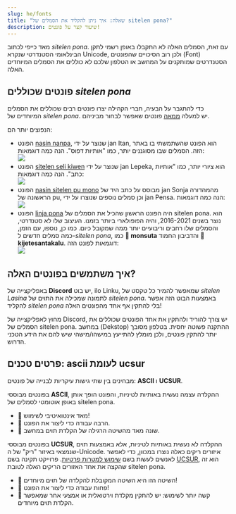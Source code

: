 ```yaml
---
slug: he/fonts
title: "שאלה: איך ניתן להקליד את הסמלים של sitelen pona?"
description: שיעור קצר על פונטים!
---
```



מאד כייפי לכתוב *sitelen pona*. עם זאת, הסמלים האלה לא התקבלו באופן רשמי לתקן הבינלאומי הסטנדרטי שנקרא Unicode, ולכן רוב הסיכויים שהפונטים (Font) הסטנדרטים שמותקנים על המחשב או הטלפון שלכם לא כוללים את הסמלים המיוחדים האלה.

## פונטים שכוללים _sitelen pona_

כדי להתגבר על הבעיה, חברי הקהילה יצרו פונטים רבים שכוללים את הסמלים המיוחדים של _sitelen pona_. יש למעלה [ממאה](https://linku.la/fonts/) פונטים שאפשר לבחור מביניהם. 

הנפוצים יותר הם:
* הפונט [nasin nanpa](https://raw.githubusercontent.com/lipu-linku/ijo/main/nasinsitelen/nasin-nanpa.otf), שנוצר על ידי jan Itan, הוא הפונט שהשתמשתי בו באתר הזה. הסמלים שבו מסוגננים יותר, כמו "אותיות דפוס". הנה כמה דוגמאות: <br /><img src="/example-nasin-nanpa.webp" />
* הפונט [sitelen seli kiwen](https://raw.githubusercontent.com/lipu-linku/ijo/main/nasinsitelen/sitelenselikiwenasuki.ttf) שנוצר על ידי jan Lepeka, הוא ציורי יותר, כמו "אותיות כתב". הנה כמה דוגמאות:<br /><img src="/example-sitelen-seli-kiwen.webp" />
* הפונט [nasin sitelen pu mono](https://raw.githubusercontent.com/lipu-linku/ijo/main/nasinsitelen/nasin-sitelen-pu-mono.otf) מבוסס על כתב היד של jan Sonja מהמהדורה הראשונה של pu, וכן סמלים נוספים שנוצרו על ידי jan Pensa. הנה כמה דוגמאות: <br /><img src="/example-pu-mono.webp" />
* הפונט [linja pona](https://raw.githubusercontent.com/lipu-linku/ijo/main/nasinsitelen/linja-pona.otf) היה הפונט הראשון שהכיל את הסמלים של sitelen pona. הוא נוצר בשנים 2016-2021, והיה הפופולארי ביותר בזמנו. העיצוב שלו לא סטנדרטי, והסמלים שלו רחבים וריבועיים יותר ממה שמקובל כיום. כמו כן, נוספו, עם הזמן, כמה סמלים חדשים ל-*sitelen pona*, כמו **󱥽 monsuta** והדביבון החמוד **󱦀 kijetesantakalu**. דוגמאות לפונט הזה: <br /><img src="/example-linja-pona.webp" />

## איך משתמשים בפונטים האלה?

באפליקצייה של **Discord** יש בוט, ilo Linku, שמאפשר להמיר כל טקסט של _sitelen Lasina_ לתמונה שמכילה את התוים של _sitelen pona_. באמצעות הבוט הזה אפשר להקליד _sitelen pona_ בלי להתקין אף אחד מהפונטים האלה! 

מחוץ לאפליקצייה של Discord, יש צורך להוריד ולהתקין את אחד הפונטים שכוללים את הסמלים של sitelen pona. במחשב (Dekstop) ההתקנה פשוטה יחסית. בטלפון מסובך יותר להתקין פונטים, ולכן מומלץ להתייעץ במישהו/מישהי שיש להם את הידע הטכני הדרוש.

## פרטים טכנים: ascii לעומת ucsur

מבחינים בין שתי גישות עיקריות לבנייה של פונטים: **ASCII** ו **UCSUR**. 

בפונטים מבוססי **ASCII**, ההקלדה עצמה נעשית באותיות לטיניות, והפונט הופך אותן באופן אוטומטי לסמלים של sitelen pona. 

* 🎉 מאד אינטואיטיבי לשימוש!
* 🙁 הרבה עבודה כדי ליצור את הפונט.
* 🙁 שונה מאד מהשיטה הרגילה של הקלדת תוים במחשב.

בפונטים מבוססי **UCSUR**, ההקלדה לא נעשית באותיות לטיניות, אלא באמצעות תוים שנמצאי באיזור "ריק" של ה-Unicode. איזורים ריקים כאלה נוצרו במכוון, כדי לאפשר לאנשים לעשות בשם [שימוש למטרות פרטיות](https://en.wikipedia.org/wiki/Private_Use_Areas). פרוייקט תקינה בשם [UCSUR](https://www.kreativekorp.com/ucsur/), הוא זה שהקצה את אחד האזורים הריקים האלה לטובת sitelen pona. 

* 🎉 השיטה הזו היא השיטה המקובלת להקלדה של תוים מיוחדים!
* 🎉 פחות עבודה כדי ליצור את הפונט!
* 🙁 קשה יותר לשימוש: יש להתקין מקלדת וירטואלית או אמצעי אחר שמאפשר הקלדת תוים מיוחדים.
